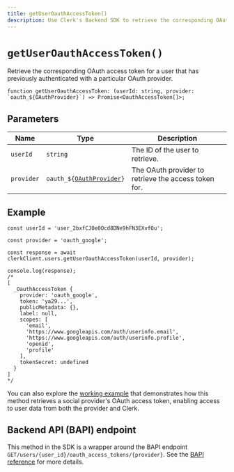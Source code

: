 ```yaml
---
title: getUserOauthAccessToken()
description: Use Clerk's Backend SDK to retrieve the corresponding OAuth access token for a user.
---
```


# `getUserOauthAccessToken()`

Retrieve the corresponding OAuth access token for a user that has previously authenticated with a particular OAuth provider.

```tsx
function getUserOauthAccessToken: (userId: string, provider: `oauth_${OAuthProvider}`) => Promise<OauthAccessToken[]>;
```

## Parameters

| Name | Type | Description |
| --- | --- | --- |
| `userId` | `string` | The ID of the user to retrieve. |
| `provider` | <code>oauth_$\{[OAuthProvider](/docs/references/javascript/types/oauth#o-auth-provider)\}</code> | The OAuth provider to retrieve the access token for. |

## Example

```tsx
const userId = 'user_2bxfCJOe0Ocd8DNe9hFN3EXvfOu';

const provider = 'oauth_google';

const response = await clerkClient.users.getUserOauthAccessToken(userId, provider);

console.log(response);
/*
[
  _OauthAccessToken {
    provider: 'oauth_google',
    token: 'ya29...',
    publicMetadata: {},
    label: null,
    scopes: [
      'email',
      'https://www.googleapis.com/auth/userinfo.email',
      'https://www.googleapis.com/auth/userinfo.profile',
      'openid',
      'profile'
    ],
    tokenSecret: undefined
  }
]
*/
```

You can also explore the [working example](/docs/authentication/social-connections/oauth#get-an-o-auth-access-token-for-a-social-sign-in-provider) that demonstrates how this method retrieves a social provider's OAuth access token, enabling access to user data from both the provider and Clerk.

## Backend API (BAPI) endpoint

This method in the SDK is a wrapper around the BAPI endpoint `GET/users/{user_id}/oauth_access_tokens/{provider}`. See the [BAPI reference](https://clerk.com/docs/reference/backend-api/tag/Users#operation/GetOAuthAccessToken) for more details.
